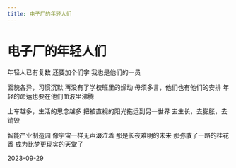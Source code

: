 ```yaml
---
title: 电子厂的年轻人们
---
```


<div style={{ textAlign: "center" }}>

# 电子厂的年轻人们

<div style={{ whiteSpace: "pre-line"}}>

年轻人已有复数
还要加个们字
我也是他们的一员

面貌各异，习惯沉默
再没有了学校班里的燥动
毋须多言，他们也有他们的安排
年轻的命运也要在他们血液里沸腾

上车越多，生活的思念越多
把被直视的阳光拖运到另一世界
去生长，去膨胀，去销毁

智能产业制造园
像宇宙一样无声涰泣着
那是长夜难明的未来
那弥散了一路的桂花香
成为比梦更现实的天堂了

2023-09-29

</div>
</div>
